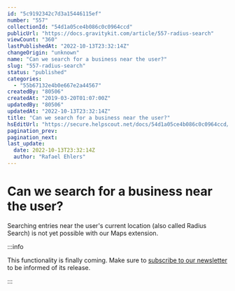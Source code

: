 ```yaml
---
id: "5c9192342c7d3a15446115ef"
number: "557"
collectionId: "54d1a05ce4b086c0c0964ccd"
publicUrl: "https://docs.gravitykit.com/article/557-radius-search"
viewCount: "360"
lastPublishedAt: "2022-10-13T23:32:14Z"
changeOrigin: "unknown"
name: "Can we search for a business near the user?"
slug: "557-radius-search"
status: "published"
categories: 
  - "55b67132e4b0e667e2a44567"
createdBy: "80506"
createdAt: "2019-03-20T01:07:00Z"
updatedBy: "80506"
updatedAt: "2022-10-13T23:32:14Z"
title: "Can we search for a business near the user?"
hsEditUrl: "https://secure.helpscout.net/docs/54d1a05ce4b086c0c0964ccd/article/5c9192342c7d3a15446115ef"
pagination_prev: 
pagination_next: 
last_update:
  date: 2022-10-13T23:32:14Z
  author: "Rafael Ehlers"
---
```


# Can we search for a business near the user?

Searching entries near the user's current location (also called Radius Search) is not yet possible with our Maps extension.


:::info

This functionality is finally coming. Make sure to [subscribe to our newsletter](https://www.gravitykit.com/newsletter/) to be informed of its release.

:::

 